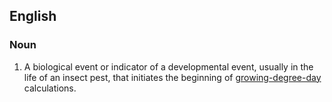 ==English==

===Noun===
{{en-noun|es}}

# {{context|biology|pest management}} A biological event or indicator of a developmental event, usually in the life of an insect pest, that initiates the beginning of [[w:Growing degree day|growing-degree-day]] calculations.